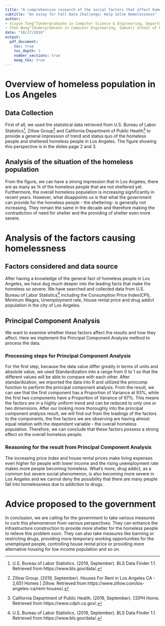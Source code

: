 ```yaml
---
title: "A comprehensive research of the social factors that affect homelessness in Los Angeles"
subtitle: "An essay for Fall Data Challenge: Help Solve Homelessness"
author:
- Xinyue Tang^[Undergraduate in Computer Science & Engineering, Department of Computer Science, University of California, Davis. (xiytang@ucdavis.edu)]
- Chen Wang^[Undergraduate in Computer Engineering, Samueli School of Engineering, University of California, Irvine. (chenw23@uci.edu)]
date: "10/27/2019"
output:
  pdf_document:
    toc: true
    toc_depth: 3
    number_sections: true
    keep_tex: true
---
```


\newpage

# Overview of homeless population in Los Angeles

## Data Collection

First of all, we used the statistical data retrieved from U.S. Bureau of Labor Statistics[^1], Zillow Group[^2] and California Department of Public Health[^3] to provide a general impression of trend and status quo of the homeless people and sheltered homeless people in Los Angeles. The figure showing this perspective is in the slides page 2 and 3.

[^1]: U.S. Bureau of Labor Statistics. (2019, September). BLS Data Finder 1.1. Retrieved from https://www.bls.gov/data/.

[^2]: Zillow Group. (2019, September). Houses For Rent in Los Angeles CA - 2,651 Homes | Zillow. Retrieved from https://www.zillow.com/los-angeles-ca/rent-houses/.

[^3]: California Department of Public Health. (2019, September). CDPH Home. Retrieved from https://www.cdph.ca.gov/.

## Analysis of the situation of the homeless population

From the figure, we can have a strong impression that in Los Angeles, there are as many as ¾ of the homeless people that are not sheltered yet. Furthermore, the overall homeless population is increasing significantly in recent years. However, what disappoints us is that what the government can provide for the homeless people - the sheltering- is generally not increasing. They remain the same in the decade and therefore making the contradiction of need for shelter and the providing of shelter even more severe.


# Analysis of the factors causing homelessness

## Factors considered and data source

After having a knowledge of the general fact of homeless people in Los Angeles, we have dug much deeper into the leading facts that make the homeless so severe. We have searched and collected data from U.S. Bureau of Labor Statistics[^1] including the Consumption Price Index(CPI), Minimum Wages, Unemployment rate, House rental price and drug addict population in the city of Los Angeles.

## Principal Component Analysis

We want to examine whether these factors affect the results and how they affect. Here we implement the Principal Component Analysis method to process the data.

### Processing steps for Principal Component Analysis

For the first step, because the data value differ greatly in terms of units and absolute value, we used Standardization into a range from 0 to 1 so that the different values will be able to compare with each other. After standardization, we imported the data into R and utilized the princomp function to perform the principal component analysis. From the result, we can see that the first component has a Proportion of Variance at 93%, while the first two components have a Proportion of Variance of 97%. This means the factors are in a highly uniform trend and can be reduced to only one or two dimensions. After our looking more thoroughly into the principal component analysis result, we will find out from  the loadings of the factors to the components, the five factors we are observing are having almost equal relation with the dependent variable - the overall homeless population. Therefore, we can conclude that these factors possess a strong effect on the overall homeless people. 

### Reasoning for the result from Principal Component Analysis

The increasing price index and house rental prices  make living expenses even higher for people with lower income and the rising unemployment rate makes more people becoming homeless. What’s more, drug addict, as a common but severe social phenomenon, is also becoming more severe in Los Angeles and we cannot deny the possibility that there are many people fall into homelessness due to addiction to drugs. 


# Advice proposed to the government

In conclusion, we are calling for the government to take various measures to curb this phenomenon from various perspectives. They can enhance the infrastructure construction to provide more shelter for the homeless people to relieve this problem soon. They can also take measures like banning or restricting drugs, providing more temporary working opportunities for the unemployed people, controlling house rental price or providing more alternative housing for low income population and so on. 

